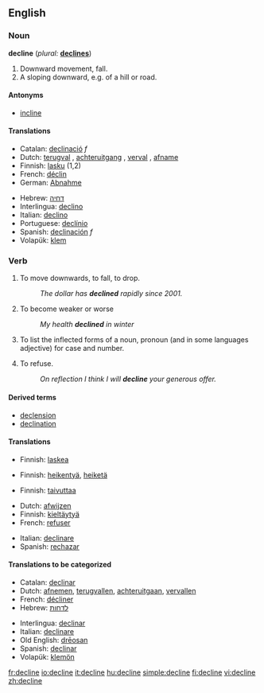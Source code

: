 ==English==

===Noun===
'''decline'''  (''plural:'' '''[[declines]]''')
# Downward movement, fall.
# A sloping downward, e.g. of a hill or road.

====Antonyms====
*[[incline]]

====Translations====
{{top}}
* Catalan: [[declinació]] ''f''
* Dutch: [[terugval]] {{m}}, [[achteruitgang]] {{m}}, [[verval]] {{n}}, [[afname]] {{f}}
* Finnish: [[lasku]] (1,2)
* French: [[déclin]]
* German: [[Abnahme]] 
{{mid}}
* Hebrew: [[דחיה]] {{f}}
* Interlingua: [[declino]] 
* Italian: [[declino]] 
* Portuguese: [[declínio]] 
* Spanish: [[declinación]] ''f''
* Volapük: [[klem]]
{{bottom}}

===Verb===
{{en-verb|declin|es}}

# {{intransitive}} To move downwards, to fall, to drop.
#: ''The dollar has '''declined''' rapidly since 2001.''
# To become weaker or worse
#: ''My health '''declined''' in winter''
# {{context|transitive|grammar}} To list the inflected forms of a noun, pronoun (and in some languages adjective) for case and number.
# {{transitive}} To refuse.
#: ''On reflection I think I will '''decline''' your generous offer.''

====Derived terms====
*[[declension]]
*[[declination]]

====Translations====
{{trans-top|to move downwards}}
* Finnish: [[laskea]]
{{trans-mid}}
{{trans-bottom}}

{{trans-top|to weaken}}
* Finnish: [[heikentyä]], [[heiketä]]
{{trans-mid}}
{{trans-bottom}}

{{trans-top|to inflect}}
* Finnish: [[taivuttaa]]
{{trans-mid}}
{{trans-bottom}}

{{trans-top|to refuse}}
* Dutch: [[afwijzen]]
* Finnish: [[kieltäytyä]]
* French: [[refuser]] 
{{trans-mid}}
* Italian: [[declinare]] 
* Spanish: [[rechazar]]
{{trans-bottom}}

====Translations to be categorized====
{{checktrans}}
{{trans-top|Translations to be categorized}}
* Catalan: [[declinar]]
* Dutch: [[afnemen]], [[terugvallen]], [[achteruitgaan]], [[vervallen]]
* French: [[décliner]] 
* Hebrew: [[לדחות]]
{{trans-mid}}
* Interlingua: [[declinar]] 
* Italian: [[declinare]] 
* Old English: [[dreosan|drēosan]]
* Spanish: [[declinar]]
* Volapük: [[klemön]]
{{trans-bottom}}

[[fr:decline]]
[[io:decline]]
[[it:decline]]
[[hu:decline]]
[[simple:decline]]
[[fi:decline]]
[[vi:decline]]
[[zh:decline]]